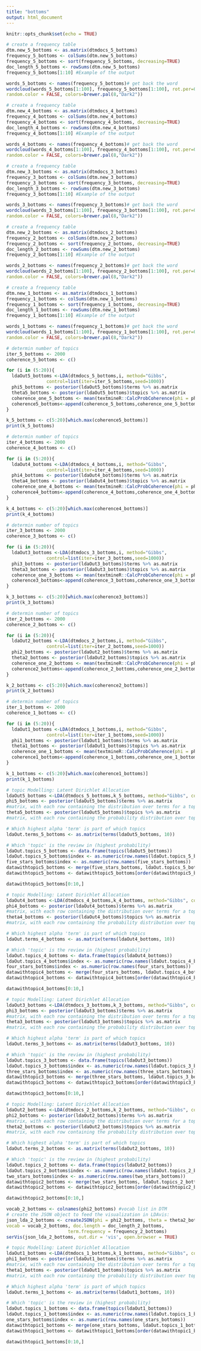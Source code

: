 ```yaml
---
title: "bottoms"
output: html_document
---
```


```r
knitr::opts_chunk$set(echo = TRUE)
```

```r
# create a frequency table
dtm.new_5_bottoms <- as.matrix(dtmdocs_5_bottoms)
frequency_5_bottoms <- colSums(dtm.new_5_bottoms)
frequency_5_bottoms <- sort(frequency_5_bottoms, decreasing=TRUE) 
doc_length_5_bottoms <- rowSums(dtm.new_5_bottoms)
frequency_5_bottoms[1:10] #Example of the output
```

```r
words_5_bottoms <- names(frequency_5_bottoms)# get back the word
wordcloud(words_5_bottoms[1:100], frequency_5_bottoms[1:100], rot.per=0.15, random.order = FALSE, scale=c(4,0.5),
random.color = FALSE, colors=brewer.pal(8,"Dark2"))
```

```r
# create a frequency table
dtm.new_4_bottoms <- as.matrix(dtmdocs_4_bottoms)
frequency_4_bottoms <- colSums(dtm.new_4_bottoms)
frequency_4_bottoms <- sort(frequency_4_bottoms, decreasing=TRUE) 
doc_length_4_bottoms <- rowSums(dtm.new_4_bottoms)
frequency_4_bottoms[1:10] #Example of the output
```

```r
words_4_bottoms <- names(frequency_4_bottoms)# get back the word
wordcloud(words_4_bottoms[1:100], frequency_4_bottoms[1:100], rot.per=0.15, random.order = FALSE, scale=c(4,0.5),
random.color = FALSE, colors=brewer.pal(8,"Dark2"))
```

```r
# create a frequency table
dtm.new_3_bottoms <- as.matrix(dtmdocs_3_bottoms)
frequency_3_bottoms <- colSums(dtm.new_3_bottoms)
frequency_3_bottoms <- sort(frequency_3_bottoms, decreasing=TRUE) 
doc_length_3_bottoms <- rowSums(dtm.new_3_bottoms)
frequency_3_bottoms[1:10] #Example of the output
```

```r
words_3_bottoms <- names(frequency_3_bottoms)# get back the word
wordcloud(words_3_bottoms[1:100], frequency_3_bottoms[1:100], rot.per=0.15, random.order = FALSE, scale=c(4,0.5),
random.color = FALSE, colors=brewer.pal(8,"Dark2"))
```

```r
# create a frequency table
dtm.new_2_bottoms <- as.matrix(dtmdocs_2_bottoms)
frequency_2_bottoms <- colSums(dtm.new_2_bottoms)
frequency_2_bottoms <- sort(frequency_2_bottoms, decreasing=TRUE) 
doc_length_2_bottoms <- rowSums(dtm.new_2_bottoms)
frequency_2_bottoms[1:10] #Example of the output
```

```r
words_2_bottoms <- names(frequency_2_bottoms)# get back the word
wordcloud(words_2_bottoms[1:100], frequency_2_bottoms[1:100], rot.per=0.15, random.order = FALSE, scale=c(4,0.5),
random.color = FALSE, colors=brewer.pal(8,"Dark2"))
```

```r
# create a frequency table
dtm.new_1_bottoms <- as.matrix(dtmdocs_1_bottoms)
frequency_1_bottoms <- colSums(dtm.new_1_bottoms)
frequency_1_bottoms <- sort(frequency_1_bottoms, decreasing=TRUE) 
doc_length_1_bottoms <- rowSums(dtm.new_1_bottoms)
frequency_1_bottoms[1:10] #Example of the output
```

```r
words_1_bottoms <- names(frequency_1_bottoms)# get back the word
wordcloud(words_1_bottoms[1:100], frequency_1_bottoms[1:100], rot.per=0.15, random.order = FALSE, scale=c(4,0.5),
random.color = FALSE, colors=brewer.pal(8,"Dark2"))
```

```r
# determin number of topics
iter_5_bottoms <- 2000 
coherence_5_bottoms <- c()

for (i in (5:20)){
  ldaOut5_bottoms <-LDA(dtmdocs_5_bottoms,i, method="Gibbs",
               control=list(iter=iter_5_bottoms,seed=1000))
  phi5_bottoms <- posterior(ldaOut5_bottoms)$terms %>% as.matrix
  theta5_bottoms <- posterior(ldaOut5_bottoms)$topics %>% as.matrix 
  coherence_one_5_bottoms <- mean(textmineR::CalcProbCoherence(phi = phi5_bottoms,dtm = dtm.new_5_bottoms))    
  coherence5_bottoms<-append(coherence_5_bottoms,coherence_one_5_bottoms)
}

k_5_bottoms <- c(5:20)[which.max(coherence5_bottoms)] 
print(k_5_bottoms)
```

```r
# determin number of topics
iter_4_bottoms <- 2000 
coherence_4_bottoms <- c()

for (i in (5:20)){
  ldaOut4_bottoms <-LDA(dtmdocs_4_bottoms,i, method="Gibbs",
               control=list(iter=iter_4_bottoms,seed=1000))
  phi4_bottoms <- posterior(ldaOut4_bottoms)$terms %>% as.matrix
  theta4_bottoms <- posterior(ldaOut4_bottoms)$topics %>% as.matrix 
  coherence_one_4_bottoms <- mean(textmineR::CalcProbCoherence(phi = phi4_bottoms,dtm = dtm.new_4_bottoms))    
  coherence4_bottoms<-append(coherence_4_bottoms,coherence_one_4_bottoms)
}

k_4_bottoms <- c(5:20)[which.max(coherence4_bottoms)] 
print(k_4_bottoms)
```

```r
# determin number of topics
iter_3_bottoms <- 2000 
coherence_3_bottoms <- c()

for (i in (5:20)){
  ldaOut3_bottoms <-LDA(dtmdocs_3_bottoms,i, method="Gibbs",
               control=list(iter=iter_3_bottoms,seed=1000))
  phi3_bottoms <- posterior(ldaOut3_bottoms)$terms %>% as.matrix
  theta3_bottoms <- posterior(ldaOut3_bottoms)$topics %>% as.matrix 
  coherence_one_3_bottoms <- mean(textmineR::CalcProbCoherence(phi = phi3_bottoms,dtm = dtm.new_3_bottoms))    
  coherence3_bottoms<-append(coherence_3_bottoms,coherence_one_3_bottoms)
}

k_3_bottoms <- c(5:20)[which.max(coherence3_bottoms)] 
print(k_3_bottoms)
```

```r
# determin number of topics
iter_2_bottoms <- 2000 
coherence_2_bottoms <- c()

for (i in (5:20)){
  ldaOut2_bottoms <-LDA(dtmdocs_2_bottoms,i, method="Gibbs",
               control=list(iter=iter_2_bottoms,seed=1000))
  phi2_bottoms <- posterior(ldaOut2_bottoms)$terms %>% as.matrix
  theta2_bottoms <- posterior(ldaOut2_bottoms)$topics %>% as.matrix 
  coherence_one_2_bottoms <- mean(textmineR::CalcProbCoherence(phi = phi2_bottoms,dtm = dtm.new_2_bottoms))    
  coherence2_bottoms<-append(coherence_2_bottoms,coherence_one_2_bottoms)
}

k_2_bottoms <- c(5:20)[which.max(coherence2_bottoms)] 
print(k_2_bottoms)
```

```r
# determin number of topics
iter_1_bottoms <- 2000 
coherence_1_bottoms <- c()

for (i in (5:20)){
  ldaOut1_bottoms <-LDA(dtmdocs_1_bottoms,i, method="Gibbs",
               control=list(iter=iter_1_bottoms,seed=1000))
  phi1_bottoms <- posterior(ldaOut1_bottoms)$terms %>% as.matrix
  theta1_bottoms <- posterior(ldaOut1_bottoms)$topics %>% as.matrix 
  coherence_one_1_bottoms <- mean(textmineR::CalcProbCoherence(phi = phi1_bottoms,dtm = dtm.new_1_bottoms))    
  coherence1_bottoms<-append(coherence_1_bottoms,coherence_one_1_bottoms)
}

k_1_bottoms <- c(5:20)[which.max(coherence1_bottoms)] 
print(k_1_bottoms)
```

```r
# topic Modelling: Latent Dirichlet Allocation
ldaOut5_bottoms <-LDA(dtmdocs_5_bottoms,k_5_bottoms, method="Gibbs", control=list(iter=iter_5_bottoms,seed=1000))
phi5_bottoms <- posterior(ldaOut5_bottoms)$terms %>% as.matrix
#matrix, with each row containing the distribution over terms for a topic,
theta5_bottoms <- posterior(ldaOut5_bottoms)$topics %>% as.matrix
#matrix, with each row containing the probability distribution over topics for a document,
```

```r
# Which highest alpha 'term' is part of which topics
ldaOut.terms_5_bottoms <- as.matrix(terms(ldaOut5_bottoms, 10))
```

```r
# Which 'topic' is the review in (highest probability)
ldaOut.topics_5_bottoms <- data.frame(topics(ldaOut5_bottoms))
ldaOut.topics_5_bottoms$index <- as.numeric(row.names(ldaOut.topics_5_bottoms)) 
five_stars_bottoms$index <- as.numeric(row.names(five_stars_bottoms))
datawithtopic5_bottoms <- merge(five_stars_bottoms, ldaOut.topics_5_bottoms, by='index',all.x=TRUE)
datawithtopic5_bottoms <- datawithtopic5_bottoms[order(datawithtopic5_bottoms$index), ]
```

```r
datawithtopic5_bottoms[0:10,]
```

```r
# topic Modelling: Latent Dirichlet Allocation
ldaOut4_bottoms <-LDA(dtmdocs_4_bottoms,k_4_bottoms, method="Gibbs", control=list(iter=iter_4_bottoms,seed=1000))
phi4_bottoms <- posterior(ldaOut4_bottoms)$terms %>% as.matrix
#matrix, with each row containing the distribution over terms for a topic,
theta4_bottoms <- posterior(ldaOut4_bottoms)$topics %>% as.matrix
#matrix, with each row containing the probability distribution over topics for a document,
```

```r
# Which highest alpha 'term' is part of which topics
ldaOut.terms_4_bottoms <- as.matrix(terms(ldaOut4_bottoms, 10))
```

```r
# Which 'topic' is the review in (highest probability)
ldaOut.topics_4_bottoms <- data.frame(topics(ldaOut4_bottoms))
ldaOut.topics_4_bottoms$index <- as.numeric(row.names(ldaOut.topics_4_bottoms)) 
four_stars_bottoms$index <- as.numeric(row.names(four_stars_bottoms))
datawithtopic4_bottoms <- merge(four_stars_bottoms, ldaOut.topics_4_bottoms, by='index',all.x=TRUE)
datawithtopic4_bottoms <- datawithtopic4_bottoms[order(datawithtopic4_bottoms$index), ]
```

```r
datawithtopic4_bottoms[0:10,]
```

```r
# topic Modelling: Latent Dirichlet Allocation
ldaOut3_bottoms <-LDA(dtmdocs_3_bottoms,k_3_bottoms, method="Gibbs", control=list(iter=iter_3_bottoms,seed=1000))
phi3_bottoms <- posterior(ldaOut3_bottoms)$terms %>% as.matrix
#matrix, with each row containing the distribution over terms for a topic,
theta3_bottoms <- posterior(ldaOut3_bottoms)$topics %>% as.matrix
#matrix, with each row containing the probability distribution over topics for a document,
```

```r
# Which highest alpha 'term' is part of which topics
ldaOut.terms_3_bottoms <- as.matrix(terms(ldaOut3_bottoms, 10))
```

```r
# Which 'topic' is the review in (highest probability)
ldaOut.topics_3_bottoms <- data.frame(topics(ldaOut3_bottoms))
ldaOut.topics_3_bottoms$index <- as.numeric(row.names(ldaOut.topics_3_bottoms)) 
three_stars_bottoms$index <- as.numeric(row.names(three_stars_bottoms))
datawithtopic3_bottoms <- merge(three_stars_bottoms, ldaOut.topics_3_bottoms, by='index',all.x=TRUE)
datawithtopic3_bottoms <- datawithtopic3_bottoms[order(datawithtopic3_bottoms$index), ]
```

```r
datawithtopic3_bottoms[0:10,]
```

```r
# topic Modelling: Latent Dirichlet Allocation
ldaOut2_bottoms <-LDA(dtmdocs_2_bottoms,k_2_bottoms, method="Gibbs", control=list(iter=iter_2_bottoms,seed=1000))
phi2_bottoms <- posterior(ldaOut2_bottoms)$terms %>% as.matrix
#matrix, with each row containing the distribution over terms for a topic,
theta2_bottoms <- posterior(ldaOut2_bottoms)$topics %>% as.matrix
#matrix, with each row containing the probability distribution over topics for a document,
```

```r
# Which highest alpha 'term' is part of which topics
ldaOut.terms_2_bottoms <- as.matrix(terms(ldaOut2_bottoms, 10))
```

```r
# Which 'topic' is the review in (highest probability)
ldaOut.topics_2_bottoms <- data.frame(topics(ldaOut2_bottoms))
ldaOut.topics_2_bottoms$index <- as.numeric(row.names(ldaOut.topics_2_bottoms)) 
two_stars_bottoms$index <- as.numeric(row.names(two_stars_bottoms))
datawithtopic2_bottoms <- merge(two_stars_bottoms, ldaOut.topics_2_bottoms, by='index',all.x=TRUE)
datawithtopic2_bottoms <- datawithtopic2_bottoms[order(datawithtopic2_bottoms$index), ]
```

```r
datawithtopic2_bottoms[0:10,]
```

```r
vocab_2_bottoms <- colnames(phi2_bottoms) #vocab list in DTM
# create the JSON object to feed the visualization in LDAvis:
json_lda_2_bottoms <- createJSON(phi = phi2_bottoms, theta = theta2_bottoms,
vocab = vocab_2_bottoms, doc.length = doc_length_2_bottoms,
                       term.frequency = frequency_2_bottoms)
serVis(json_lda_2_bottoms, out.dir = 'vis', open.browser = TRUE)
```

```r
# topic Modelling: Latent Dirichlet Allocation
ldaOut1_bottoms <-LDA(dtmdocs_1_bottoms,k_1_bottoms, method="Gibbs", control=list(iter=iter_1_bottoms,seed=1000))
phi1_bottoms <- posterior(ldaOut1_bottoms)$terms %>% as.matrix
#matrix, with each row containing the distribution over terms for a topic,
theta1_bottoms <- posterior(ldaOut1_bottoms)$topics %>% as.matrix
#matrix, with each row containing the probability distribution over topics for a document,
```

```r
# Which highest alpha 'term' is part of which topics
ldaOut.terms_1_bottoms <- as.matrix(terms(ldaOut1_bottoms, 10))
```

```r
# Which 'topic' is the review in (highest probability)
ldaOut.topics_1_bottoms <- data.frame(topics(ldaOut1_bottoms))
ldaOut.topics_1_bottoms$index <- as.numeric(row.names(ldaOut.topics_1_bottoms)) 
one_stars_bottoms$index <- as.numeric(row.names(one_stars_bottoms))
datawithtopic1_bottoms <- merge(one_stars_bottoms, ldaOut.topics_1_bottoms, by='index',all.x=TRUE)
datawithtopic1_bottoms <- datawithtopic1_bottoms[order(datawithtopic1_bottoms$index), ]
```

```r
datawithtopic1_bottoms[0:10,]
```

```r

```

